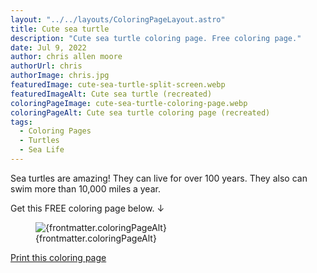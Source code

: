 ```yaml
---
layout: "../../layouts/ColoringPageLayout.astro"
title: Cute sea turtle
description: "Cute sea turtle coloring page. Free coloring page."
date: Jul 9, 2022
author: chris allen moore
authorUrl: chris
authorImage: chris.jpg
featuredImage: cute-sea-turtle-split-screen.webp
featuredImageAlt: Cute sea turtle (recreated)
coloringPageImage: cute-sea-turtle-coloring-page.webp
coloringPageAlt: Cute sea turtle coloring page (recreated)
tags:
  - Coloring Pages
  - Turtles
  - Sea Life
---
```


Sea turtles are amazing! They can live for over 100 years. They also can swim more than 10,000 miles a year.

Get this FREE coloring page below. ↓

<figure class="text-center mt-0">
  <img
    src={`/images/coloring-pages/${frontmatter.coloringPageImage}/`}
    alt={frontmatter.coloringPageAlt}
    class="w-full"
  />
  <figcaption class="text-sm">{frontmatter.coloringPageAlt}</figcaption>
</figure>

<div class="text-center">
  <a
    target="_blank"
    href={`/images/coloring-pages/${frontmatter.coloringPageImage}/`}
    class="no-underline bg-paradiso-600 hover:bg-paradiso-700 text-white py-4 px-5 rounded-full leading-normal"
  >
    <span>Print this coloring page</span>
  </a>
</div>
